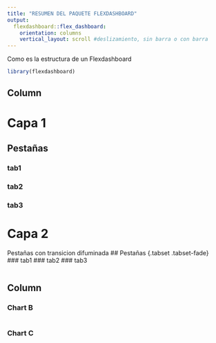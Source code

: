 ```yaml
---
title: "RESUMEN DEL PAQUETE FLEXDASHBOARD"
output: 
  flexdashboard::flex_dashboard:
    orientation: columns
    vertical_layout: scroll #deslizamiento, sin barra o con barra
---
```

Como es la estructura de un Flexdashboard
```r
library(flexdashboard)
```

Column {data-width=650}
-----------------------------------------------------------------------

# Capa 1

## Pestañas {.tabset}
### tab1
### tab2
### tab3

# Capa 2

Pestañas con transicion difuminada 
## Pestañas {.tabset .tabset-fade}  
### tab1
### tab2
### tab3

```r

```

Column {data-width=350}
-----------------------------------------------------------------------

### Chart B

```r

```

### Chart C

```r

```

